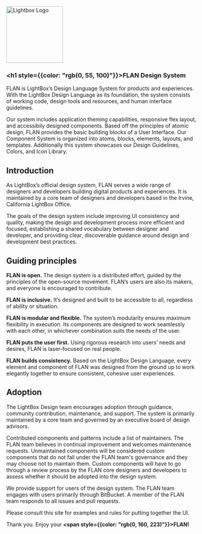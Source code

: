 
<Meta title="Application Guidelines|FLAN Design System" />

<Image src={LightBoxLogo} alt="Lightbox Logo" width="150"/>

### <h1 style={{color: "rgb(0, 55, 100)"}}>FLAN Design System</h1>


FLAN is LightBox’s Design Language System for products and experiences. With the LightBox Design Language as its foundation, the system consists of working code, design tools and resources, and human interface guidelines.

Our system includes application theming capabilities, responsive flex layout, and accessibily designed components. Based off the principles of atomic design, FLAN provides the basic building blocks of a User Interface. Our Component System is organized into atoms, blocks, elements, layouts, and templates. Additionally this system showcases our Design Guidelines, Colors, and Icon Library. 


<h2 style={{color: "rgb(0, 160, 223)"}}>Introduction</h2>

As LightBox’s official design system, FLAN serves a wide range of designers and developers building digital products and experiences. It is maintained by a core team of designers and developers based in the Irvine, California LightBox Office.

The goals of the design system include improving UI consistency and quality, making the design and development process more efficient and focused, establishing a shared vocabulary between designer and developer, and providing clear, discoverable guidance around design and development best practices.

<h2 style={{color: "rgb(0, 160, 223)"}}>Guiding principles</h2>

**FLAN is open.** The design system is a distributed effort, guided by the principles of the open-source movement. FLAN’s users are also its makers, and everyone is encouraged to contribute.

**FLAN is inclusive.** It’s designed and built to be accessible to all, regardless of ability or situation.

**FLAN is modular and flexible.** The system’s modularity ensures maximum flexibility in execution. Its components are designed to work seamlessly with each other, in whichever combination suits the needs of the user.

**FLAN puts the user first.** Using rigorous research into users’ needs and desires, FLAN is laser-focused on real people.

**FLAN builds consistency.** Based on the LightBox Design Language, every element and component of FLAN was designed from the ground up to work elegantly together to ensure consistent, cohesive user experiences.

<h2 style={{color: "rgb(0, 160, 223)"}}>Adoption</h2>

The LightBox Design team encourages adoption through guidance, community contribution, maintenance, and support. The system is primarily maintained by a core team and governed by an executive board of design advisors.

Contributed components and patterns include a list of maintainers. The FLAN team believes in continual improvement and welcomes maintenance requests. Unmaintained components will be considered custom components that do not fall under the FLAN team's governance and they may choose not to maintain them. Custom components will have to go through a review process by the FLAN core designers and developers to assess whether it should be adopted into the design system.

We provide support for users of the design system. The FLAN team engages with users primarily through BitBucket. A member of the FLAN team responds to all issues and pull requests.

Please consult this site for examples and rules for putting together the UI.

<!-- A static Storybook can be viewed **[here][1]** -->

<FlanLogo/>

Thank you. Enjoy your **<span style={{color: "rgb(0, 160, 223)"}}>FLAN!</span>**

[1]: http://spatialstream.com/microsite/proto/flan/?path=/story/application-docs--intro "Static Storybook"
